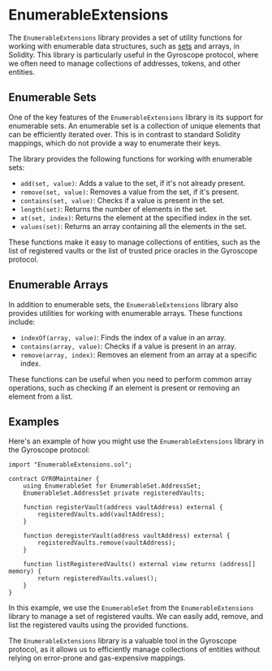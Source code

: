 
# EnumerableExtensions

The `EnumerableExtensions` library provides a set of utility functions for working with enumerable data structures, such as [sets](/libraries-utilities/enumerable-extensions) and arrays, in Solidity. This library is particularly useful in the Gyroscope protocol, where we often need to manage collections of addresses, tokens, and other entities.

## Enumerable Sets

One of the key features of the `EnumerableExtensions` library is its support for enumerable sets. An enumerable set is a collection of unique elements that can be efficiently iterated over. This is in contrast to standard Solidity mappings, which do not provide a way to enumerate their keys.

The library provides the following functions for working with enumerable sets:

- `add(set, value)`: Adds a value to the set, if it's not already present.
- `remove(set, value)`: Removes a value from the set, if it's present.
- `contains(set, value)`: Checks if a value is present in the set.
- `length(set)`: Returns the number of elements in the set.
- `at(set, index)`: Returns the element at the specified index in the set.
- `values(set)`: Returns an array containing all the elements in the set.

These functions make it easy to manage collections of entities, such as the list of registered vaults or the list of trusted price oracles in the Gyroscope protocol.

## Enumerable Arrays

In addition to enumerable sets, the `EnumerableExtensions` library also provides utilities for working with enumerable arrays. These functions include:

- `indexOf(array, value)`: Finds the index of a value in an array.
- `contains(array, value)`: Checks if a value is present in an array.
- `remove(array, index)`: Removes an element from an array at a specific index.

These functions can be useful when you need to perform common array operations, such as checking if an element is present or removing an element from a list.

## Examples

Here's an example of how you might use the `EnumerableExtensions` library in the Gyroscope protocol:

```solidity
import "EnumerableExtensions.sol";

contract GYROMaintainer {
    using EnumerableSet for EnumerableSet.AddressSet;
    EnumerableSet.AddressSet private registeredVaults;

    function registerVault(address vaultAddress) external {
        registeredVaults.add(vaultAddress);
    }

    function deregisterVault(address vaultAddress) external {
        registeredVaults.remove(vaultAddress);
    }

    function listRegisteredVaults() external view returns (address[] memory) {
        return registeredVaults.values();
    }
}
```

In this example, we use the `EnumerableSet` from the `EnumerableExtensions` library to manage a set of registered vaults. We can easily add, remove, and list the registered vaults using the provided functions.

The `EnumerableExtensions` library is a valuable tool in the Gyroscope protocol, as it allows us to efficiently manage collections of entities without relying on error-prone and gas-expensive mappings.